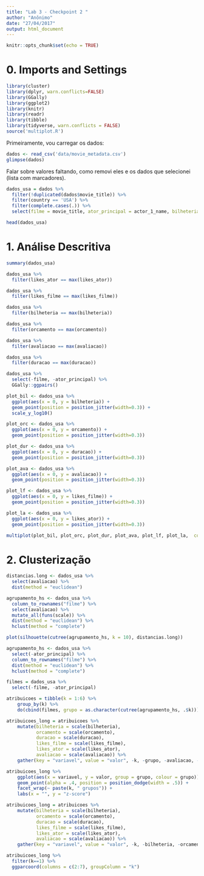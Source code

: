 ```yaml
---
title: "Lab 3 - Checkpoint 2 "
author: "Anônimo"
date: "27/04/2017"
output: html_document
---
```


```r
knitr::opts_chunk$set(echo = TRUE)
```

# 0. Imports and Settings
```r
library(cluster)
library(dplyr, warn.conflicts=FALSE)
library(GGally)
library(ggplot2)
library(knitr)
library(readr)
library(tibble)
library(tidyverse, warn.conflicts = FALSE)
source('multiplot.R')
```

Primeiramente, vou carregar os dados:

```r
dados <- read_csv('data/movie_metadata.csv')
glimpse(dados)
```

Falar sobre valores faltando, como removi eles e os dados que selecionei (lista com marcadores).

```r
dados_usa = dados %>%
  filter(!duplicated(dados$movie_title)) %>%
  filter(country == 'USA') %>%
  filter(complete.cases(.)) %>%
  select(filme = movie_title, ator_principal = actor_1_name, bilheteria = gross, orcamento = budget, duracao = duration, avaliacao = imdb_score, likes_filme = movie_facebook_likes, likes_ator = actor_1_facebook_likes)

head(dados_usa)
```

# 1. Análise Descritiva

```r
summary(dados_usa)
```

```r
dados_usa %>%
  filter(likes_ator == max(likes_ator))
```

```r
dados_usa %>%
  filter(likes_filme == max(likes_filme))
```

```r
dados_usa %>%
  filter(bilheteria == max(bilheteria))
```

```r
dados_usa %>%
  filter(orcamento == max(orcamento))
```

```r
dados_usa %>%
  filter(avaliacao == max(avaliacao))
```

```r
dados_usa %>%
  filter(duracao == max(duracao))
```


```r
dados_usa %>%
  select(-filme, -ator_principal) %>%
  GGally::ggpairs()
```

```r
plot_bil <- dados_usa %>%
  ggplot(aes(x = 0, y = bilheteria)) +
  geom_point(position = position_jitter(width=0.3)) +
  scale_y_log10()

plot_orc <- dados_usa %>%
  ggplot(aes(x = 0, y = orcamento)) +
  geom_point(position = position_jitter(width=0.3))

plot_dur <- dados_usa %>%
  ggplot(aes(x = 0, y = duracao)) +
  geom_point(position = position_jitter(width=0.3))

plot_ava <- dados_usa %>% 
  ggplot(aes(x = 0, y = avaliacao)) +
  geom_point(position = position_jitter(width=0.3))

plot_lf <- dados_usa %>% 
  ggplot(aes(x = 0, y = likes_filme)) +
  geom_point(position = position_jitter(width=0.3))

plot_la <- dados_usa %>% 
  ggplot(aes(x = 0, y = likes_ator)) +
  geom_point(position = position_jitter(width=0.3))

multiplot(plot_bil, plot_orc, plot_dur, plot_ava, plot_lf, plot_la,  cols = 2)
```

# 2. Clusterização

```r
distancias.long <- dados_usa %>%
  select(avaliacao) %>%
  dist(method = "euclidean")

agrupamento_hs <- dados_usa %>%
  column_to_rownames("filme") %>%
  select(avaliacao) %>%
  mutate_all(funs(scale)) %>%
  dist(method = "euclidean") %>%
  hclust(method = "complete")

plot(silhouette(cutree(agrupamento_hs, k = 10), distancias.long))
```

```r
agrupamento_hs <- dados_usa %>%
  select(-ator_principal) %>%
  column_to_rownames("filme") %>%
  dist(method = "euclidean") %>%
  hclust(method = "complete")

filmes = dados_usa %>%
  select(-filme, -ator_principal)

atribuicoes = tibble(k = 1:6) %>% 
    group_by(k) %>% 
    do(cbind(filmes, grupo = as.character(cutree(agrupamento_hs, .$k)))) 

atribuicoes_long = atribuicoes %>% 
    mutate(bilheteria = scale(bilheteria), 
           orcamento = scale(orcamento),
           duracao = scale(duracao),
           likes_filme = scale(likes_filme), 
           likes_ator = scale(likes_ator),
           avaliacao = scale(avaliacao)) %>% 
    gather(key = "variavel", value = "valor", -k, -grupo, -avaliacao, -likes_filme, -likes_ator, -duracao) 

atribuicoes_long %>% 
    ggplot(aes(x = variavel, y = valor, group = grupo, colour = grupo)) + 
    geom_point(alpha = .4, position = position_dodge(width = .5)) + 
    facet_wrap(~ paste(k, " grupos")) + 
    labs(x = "", y = "z-score")
```

```r
atribuicoes_long = atribuicoes %>% 
    mutate(bilheteria = scale(bilheteria), 
           orcamento = scale(orcamento),
           duracao = scale(duracao),
           likes_filme = scale(likes_filme), 
           likes_ator = scale(likes_ator),
           avaliacao = scale(avaliacao)) %>%
    gather(key = "variavel", value = "valor", -k, -bilheteria, -orcamento, -avaliacao, -likes_ator, -likes_filme, -duracao) 

atribuicoes_long %>% 
  filter(k==1) %>%
  ggparcoord(columns = c(2:7), groupColumn = "k")
```
